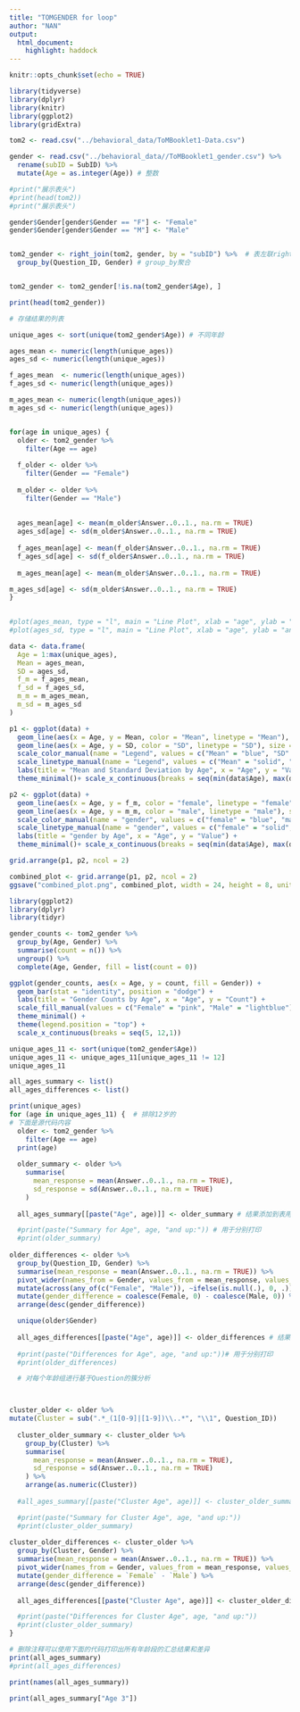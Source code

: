 ```yaml
---
title: "TOMGENDER for loop"
author: "NAN"
output:
  html_document:
    highlight: haddock 
---
```



```r
knitr::opts_chunk$set(echo = TRUE)
```

```r
library(tidyverse)
library(dplyr)
library(knitr)
library(ggplot2)
library(gridExtra)
```

```r
tom2 <- read.csv("../behavioral_data/ToMBooklet1-Data.csv")

gender <- read.csv("../behavioral_data//ToMBooklet1_gender.csv") %>%
  rename(subID = SubID) %>%
  mutate(Age = as.integer(Age)) # 整数

#print("展示表头")
#print(head(tom2))
#print("展示表头")

gender$Gender[gender$Gender == "F"] <- "Female"
gender$Gender[gender$Gender == "M"] <- "Male"


tom2_gender <- right_join(tom2, gender, by = "subID") %>%  # 表左联right_join
  group_by(Question_ID, Gender) # group_by聚合


tom2_gender <- tom2_gender[!is.na(tom2_gender$Age), ]

print(head(tom2_gender))
```

```r
# 存储结果的列表

unique_ages <- sort(unique(tom2_gender$Age)) # 不同年龄

ages_mean <- numeric(length(unique_ages))
ages_sd <- numeric(length(unique_ages))

f_ages_mean  <- numeric(length(unique_ages))
f_ages_sd <- numeric(length(unique_ages))

m_ages_mean <- numeric(length(unique_ages))
m_ages_sd <- numeric(length(unique_ages))


for(age in unique_ages) {
  older <- tom2_gender %>%
    filter(Age == age)
  
  f_older <- older %>%
    filter(Gender == "Female")
  
  m_older <- older %>%
    filter(Gender == "Male")
  
  
  ages_mean[age] <- mean(m_older$Answer..0..1., na.rm = TRUE)
  ages_sd[age] <- sd(m_older$Answer..0..1., na.rm = TRUE)
  
  f_ages_mean[age] <- mean(f_older$Answer..0..1., na.rm = TRUE)
  f_ages_sd[age] <- sd(f_older$Answer..0..1., na.rm = TRUE)
  
  m_ages_mean[age] <- mean(m_older$Answer..0..1., na.rm = TRUE)

m_ages_sd[age] <- sd(m_older$Answer..0..1., na.rm = TRUE)
}
  

#plot(ages_mean, type = "l", main = "Line Plot", xlab = "age", ylab = "answer mean")
#plot(ages_sd, type = "l", main = "Line Plot", xlab = "age", ylab = "answer mean")

data <- data.frame(
  Age = 1:max(unique_ages),
  Mean = ages_mean,
  SD = ages_sd,
  f_m = f_ages_mean,
  f_sd = f_ages_sd,
  m_m = m_ages_mean,
  m_sd = m_ages_sd
)

p1 <- ggplot(data) +
  geom_line(aes(x = Age, y = Mean, color = "Mean", linetype = "Mean"), size = 1.2) +
  geom_line(aes(x = Age, y = SD, color = "SD", linetype = "SD"), size = 1.2) +
  scale_color_manual(name = "Legend", values = c("Mean" = "blue", "SD" = "red")) +
  scale_linetype_manual(name = "Legend", values = c("Mean" = "solid", "SD" = "dashed")) +
  labs(title = "Mean and Standard Deviation by Age", x = "Age", y = "Value") +
  theme_minimal()+ scale_x_continuous(breaks = seq(min(data$Age), max(data$Age), by = 1))

p2 <- ggplot(data) +
  geom_line(aes(x = Age, y = f_m, color = "female", linetype = "female"), size = 1.2) +
  geom_line(aes(x = Age, y = m_m, color = "male", linetype = "male"), size = 1.2) +
  scale_color_manual(name = "gender", values = c("female" = "blue", "male" = "red")) +
  scale_linetype_manual(name = "gender", values = c("female" = "solid", "male" = "dashed")) +
  labs(title = "gender by Age", x = "Age", y = "Value") +
  theme_minimal()+ scale_x_continuous(breaks = seq(min(data$Age), max(data$Age), by = 1))

grid.arrange(p1, p2, ncol = 2)

combined_plot <- grid.arrange(p1, p2, ncol = 2)
ggsave("combined_plot.png", combined_plot, width = 24, height = 8, units = "in")
```


```r
library(ggplot2)
library(dplyr)
library(tidyr)

gender_counts <- tom2_gender %>%
  group_by(Age, Gender) %>%
  summarise(count = n()) %>%
  ungroup() %>%
  complete(Age, Gender, fill = list(count = 0))

ggplot(gender_counts, aes(x = Age, y = count, fill = Gender)) +
  geom_bar(stat = "identity", position = "dodge") +
  labs(title = "Gender Counts by Age", x = "Age", y = "Count") +
  scale_fill_manual(values = c("Female" = "pink", "Male" = "lightblue")) +
  theme_minimal() +
  theme(legend.position = "top") +
  scale_x_continuous(breaks = seq(5, 12,1))
```


```r
unique_ages_11 <- sort(unique(tom2_gender$Age))
unique_ages_11 <- unique_ages_11[unique_ages_11 != 12]
unique_ages_11
```








```r
all_ages_summary <- list()
all_ages_differences <- list()

print(unique_ages)
for (age in unique_ages_11) {  # 排除12岁的
# 下面是源代码内容
  older <- tom2_gender %>%
    filter(Age == age)
  print(age)
  
  older_summary <- older %>%
    summarise(
      mean_response = mean(Answer..0..1., na.rm = TRUE),
      sd_response = sd(Answer..0..1., na.rm = TRUE)
    )
  
  all_ages_summary[[paste("Age", age)]] <- older_summary # 结果添加到表用于一起打印

  #print(paste("Summary for Age", age, "and up:")) # 用于分别打印
  #print(older_summary)
  
older_differences <- older %>%
  group_by(Question_ID, Gender) %>%
  summarise(mean_response = mean(Answer..0..1., na.rm = TRUE)) %>%
  pivot_wider(names_from = Gender, values_from = mean_response, values_fill = 0) %>%
  mutate(across(any_of(c("Female", "Male")), ~ifelse(is.null(.), 0, .))) %>%
  mutate(gender_difference = coalesce(Female, 0) - coalesce(Male, 0)) %>%
  arrange(desc(gender_difference))

  unique(older$Gender)
  
  all_ages_differences[[paste("Age", age)]] <- older_differences # 结果添加到表用于一起打印
  
  #print(paste("Differences for Age", age, "and up:"))# 用于分别打印
  #print(older_differences)

  # 对每个年龄组进行基于Question的簇分析



cluster_older <- older %>%
mutate(Cluster = sub(".*_(1[0-9]|[1-9])\\..*", "\\1", Question_ID))
  
  cluster_older_summary <- cluster_older %>%
    group_by(Cluster) %>%
    summarise(
      mean_response = mean(Answer..0..1., na.rm = TRUE),
      sd_response = sd(Answer..0..1., na.rm = TRUE)
    ) %>%
    arrange(as.numeric(Cluster))
  
  #all_ages_summary[[paste("Cluster Age", age)]] <- cluster_older_summary

  #print(paste("Summary for Cluster Age", age, "and up:"))
  #print(cluster_older_summary)
  
cluster_older_differences <- cluster_older %>%
  group_by(Cluster, Gender) %>%
  summarise(mean_response = mean(Answer..0..1., na.rm = TRUE)) %>%
  pivot_wider(names_from = Gender, values_from = mean_response, values_fill = 0) %>%
  mutate(gender_difference = `Female` - `Male`) %>%
  arrange(desc(gender_difference))
  
  all_ages_differences[[paste("Cluster Age", age)]] <- cluster_older_differences

  #print(paste("Differences for Cluster Age", age, "and up:"))
  #print(cluster_older_summary)
}

# 删除注释可以使用下面的代码打印出所有年龄段的汇总结果和差异
print(all_ages_summary)
#print(all_ages_differences)
```



```r
print(names(all_ages_summary))
```


```r
print(all_ages_summary["Age 3"])
```

